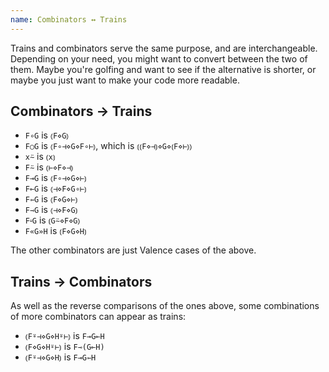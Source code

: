 ```yaml
---
name: Combinators ↔ Trains
---
```


Trains and combinators serve the same purpose, and are interchangeable. Depending on your need, you might want to convert between the two of them. Maybe you're golfing and want to see if the alternative is shorter, or maybe you just want to make your code more readable.

## Combinators → Trains

* `F∘G` is `⦅F⋄G⦆`
* `F○G` is `⦅F∘⊣⋄G⋄F∘⊢⦆`, which is `⦅⦅F⋄⊣⦆⋄G⋄⦅F⋄⊢⦆⦆`
* `x⍨` is `⦅x⦆`
* `F⍨` is `⦅⊢⋄F⋄⊣⦆`
* `F⊸G` is `⦅F∘⊣⋄G⋄⊢⦆`
* `F⟜G` is `⦅⊣⋄F⋄G∘⊢⦆`
* `F⇽G` is `⦅F⋄G⋄⊢⦆`
* `F⇾G` is `⦅⊣⋄F⋄G⦆`
* `F⸚G` is `⦅G⍨⋄F⋄G⦆`
* `F«G»H` is `⦅F⋄G⋄H⦆`

The other combinators are just Valence cases of the above.

## Trains → Combinators

As well as the reverse comparisons of the ones above, some combinations of more combinators can appear as trains:

* `⦅F⍤⊣⋄G⋄H⍤⊢⦆` is `F⊸G⟜H`
* `⦅F⋄G⋄H⍤⊢⦆` is `F⇾(G⟜H)`
* `⦅F⍤⊣⋄G⋄H⦆` is `F⊸G⇽H`
